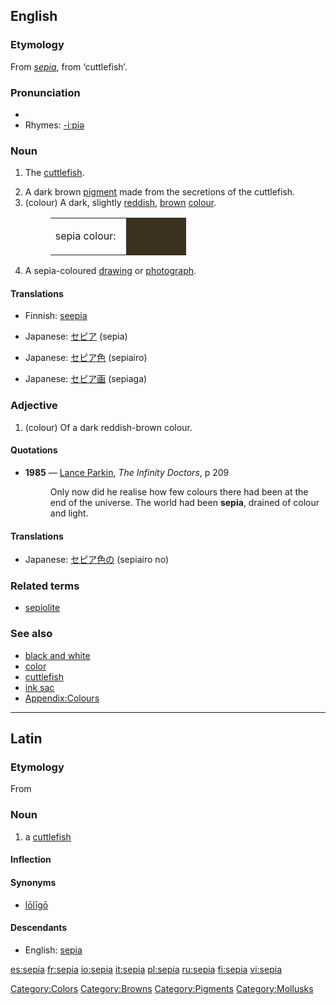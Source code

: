 {{wikipedia}}
==English==

===Etymology===
From {{L.}} ''[[#Latin|sepia]]'', from {{AGr.}} '''{{polytonic|[[σηπία]]}}''' ‘cuttlefish’.

===Pronunciation===
*{{IPA|/ˈsiːpɪə/}}
*Rhymes: [[Rhymes:English:-iːpiə|-iːpiə]]

===Noun===
{{en-noun}}

# {{archaic}} The [[cuttlefish]].
# A dark brown [[pigment]] made from the secretions of the cuttlefish.
# (colour) A dark, slightly [[red]]dish, [[brown]] [[color|colour]].
#:<table><tr><td>sepia colour: &nbsp;</td><td bgcolor="#3B3121" width="80">&nbsp; </td></tr></table>
# A sepia-coloured [[drawing]] or [[photograph]].

====Translations====

{{trans-top|cuttlefish}}
*Finnish: [[seepia]]
{{trans-mid}}
{{trans-bottom}}

{{trans-top|pigment}}
*Japanese: [[セピア]] (sepia)
{{trans-mid}}
{{trans-bottom}}

{{trans-top|colour}}
*Japanese: [[セピア色]] (sepiairo)
{{trans-mid}}
{{trans-bottom}}

{{trans-top|drawing}}
*Japanese: [[セピア画]] (sepiaga)
{{trans-mid}}
{{trans-bottom}}

===Adjective===
{{en-adj}}

# (colour) Of a dark reddish-brown colour.

====Quotations====
*'''1985''' — [[w:Lance Parkin|Lance Parkin]], ''The Infinity Doctors'', p 209
*:Only now did he realise how few colours there had been at the end of the universe.  The world had been '''sepia''', drained of colour and light.

====Translations====
{{trans-top|colour}}
*Japanese: [[セピア色]]の (sepiairo no)
{{trans-mid}}
{{trans-bottom}}

===Related terms===
*[[sepiolite]]

===See also===
*[[black and white]]
*[[color]]
*[[cuttlefish]]
*[[ink sac]]
*[[Wiktionary_Appendix:Colours|Appendix:Colours]]

[[Category:Colors]]
[[Category:Browns]]
[[Category:Pigments]]
[[Category:Mollusks]]

----

==Latin==

===Etymology===
From {{AGr.}} {{term|σηπία||tr=sēpia|lang=grc|sc=polytonic}}

===Noun===
{{la-noun|sēpia|sepiae|sēpiae|f|first}}

# a [[cuttlefish]]

====Inflection====
{{la-decl-1st|sepi|sēpi}}

====Synonyms====
* {{sense|cuttlefish}} [[loligo#Latin|lōlīgō]]

====Descendants====
* English: [[#English|sepia]]

[[es:sepia]]
[[fr:sepia]]
[[io:sepia]]
[[it:sepia]]
[[pl:sepia]]
[[ru:sepia]]
[[fi:sepia]]
[[vi:sepia]]